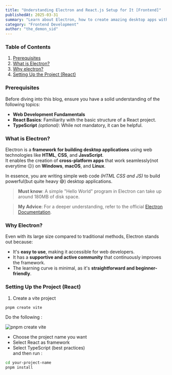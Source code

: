 ```yaml
---
title: "Understanding Electron and React.js Setup for It [Frontend]"
publishedAt: 2025-03-31
summary: "Learn about Electron, how to create amazing desktop apps with it, and leverage your React knowledge to enhance the development experience."
category: "Frontend Development"
author: "the_demon_sid"
---
```

### Table of Contents

1. [Prerequisites](#prerequisites)  
2. [What is Electron?](#what-is-electron)
3. [Why electron?](#why-electron)
4. [Setting Up the Project (React)](#setting-up-the-project-(react))


### Prerequisites

Before diving into this blog, ensure you have a solid understanding of the following topics:

- **Web Development Fundamentals**  
- **React Basics**: Familiarity with the basic structure of a React project.  
- **TypeScript** *(optional)*: While not mandatory, it can be helpful.


### What is Electron?

Electron is a **framework for building desktop applications** using web technologies like **HTML**, **CSS**, and **JavaScript**.  
It enables the creation of **cross-platform apps** that work seamlessly(not everytime 😐) on **Windows**, **macOS**, and **Linux**.

In essence, you are writing simple web code *(HTML CSS and JS)* to build powerful(but quite heavy 😅) desktop applications.

> **Must know**: A simple "Hello World" program in Electron can take up around 180MB of disk space.

> **My Advice**: For a deeper understanding, refer to the official [Electron Documentation](https://www.electronjs.org/docs/latest).

### Why Electron?

Even with its large size compared to traditional methods, Electron stands out because:

- It's **easy to use**, making it accessible for web developers.  
- It has a **supportive and active community** that continuously improves the framework.  
- The learning curve is minimal, as it&apos;s **straightforward and beginner-friendly**.  

### Setting Up the Project (React)

1. Create a vite project
```sh
pnpm create vite
```
Do the following :

![pnpm create vite](/pnpm-create-vite.png)

- Choose the project name you want
- Select React as framework
- Select TypeScript (best practices)  
and then run :
```sh
cd your-project-name
pnpm install
```

